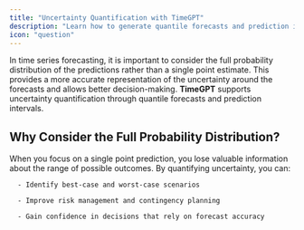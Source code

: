 ```yaml
---
title: "Uncertainty Quantification with TimeGPT"
description: "Learn how to generate quantile forecasts and prediction intervals to capture uncertainty in your forecasts."
icon: "question"
---
```


In time series forecasting, it is important to consider the full probability distribution of the predictions rather than a single point estimate. This provides a more accurate representation of the uncertainty around the forecasts and allows better decision-making.
**TimeGPT** supports uncertainty quantification through quantile forecasts and prediction intervals.

## Why Consider the Full Probability Distribution?

When you focus on a single point prediction, you lose valuable information about the range of possible outcomes. By quantifying uncertainty, you can:

      - Identify best-case and worst-case scenarios

      - Improve risk management and contingency planning

      - Gain confidence in decisions that rely on forecast accuracy
